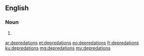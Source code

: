 ==English==

===Noun===
{{head|en|plural}}

# {{plural of|depredation|lang=en}}

[[ar:depredations]]
[[et:depredations]]
[[eo:depredations]]
[[fr:depredations]]
[[ku:depredations]]
[[mg:depredations]]
[[my:depredations]]